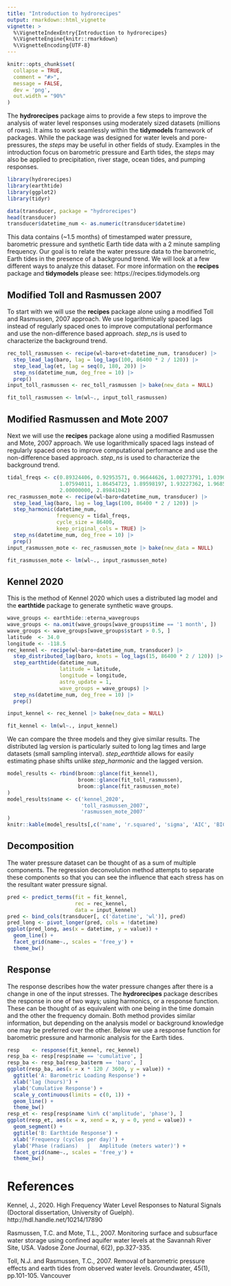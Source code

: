 ```yaml
---
title: "Introduction to hydrorecipes"
output: rmarkdown::html_vignette
vignette: >
  %\VignetteIndexEntry{Introduction to hydrorecipes}
  %\VignetteEngine{knitr::rmarkdown}
  %\VignetteEncoding{UTF-8}
---
```


```r

knitr::opts_chunk$set(
  collapse = TRUE,
  comment = "#>",
  message = FALSE,
  dev = 'png',
  out.width = "90%"
)
```


The **hydrorecipes** package aims to provide a few steps to improve the analysis of water level responses using moderately sized datasets (millions of rows). It aims to work seamlessly within the **tidymodels** framework of packages.  While the package was designed for water levels and pore-pressures, the *steps* may be useful in other fields of study. Examples in the introduction focus on barometric pressure and Earth tides, the *steps* may also be applied to precipitation, river stage, ocean tides, and pumping responses.


```r
library(hydrorecipes)
library(earthtide)
library(ggplot2)
library(tidyr)

data(transducer, package = "hydrorecipes")
head(transducer)
transducer$datetime_num <- as.numeric(transducer$datetime)
```


This data contains (~1.5 months) of timestamped water pressure, barometric 
pressure and synthetic Earth tide data with a 2 minute sampling frequency.
Our goal is to relate the water pressure data to the barometric, Earth tides 
in the presence of a background trend. We will look at a few different ways to 
analyze this dataset. For more information on the **recipes** package and 
**tidymodels** please see: https://recipes.tidymodels.org

## Modified Toll and Rasmussen 2007

To start with we will use the **recipes** package alone using a modified Toll
and Rasmussen, 2007 approach. We use logarithmically spaced lags instead of 
regularly spaced ones to improve computational performance and use the 
non-difference based approach.  *step_ns* is used to characterize the background
trend.

```r

rec_toll_rasmussen <- recipe(wl~baro+et+datetime_num, transducer) |>
  step_lead_lag(baro, lag = log_lags(100, 86400 * 2 / 120)) |>
  step_lead_lag(et, lag = seq(0, 180, 20)) |>
  step_ns(datetime_num, deg_free = 10) |>
  prep()
input_toll_rasmussen <- rec_toll_rasmussen |> bake(new_data = NULL)

```

```r
fit_toll_rasmussen <- lm(wl~., input_toll_rasmussen) 
```

## Modified Rasmussen  and Mote 2007

Next we will use the **recipes** package alone using a modified Rasmussen and 
Mote, 2007 approach. We use logarithmically spaced lags instead of 
regularly spaced ones to improve computational performance and use the 
non-difference based approach.  *step_ns* is used to characterize the background
trend.

```r
tidal_freqs <- c(0.89324406, 0.92953571, 0.96644626, 1.00273791, 1.03902956, 
                 1.07594011, 1.86454723, 1.89598197, 1.93227362, 1.96856526, 
                 2.00000000, 2.89841042)
rec_rasmussen_mote <- recipe(wl~baro+datetime_num, transducer) |>
  step_lead_lag(baro, lag = log_lags(100, 86400 * 2 / 120)) |>
  step_harmonic(datetime_num,
                frequency = tidal_freqs,
                cycle_size = 86400,
                keep_original_cols = TRUE) |>
  step_ns(datetime_num, deg_free = 10) |>
  prep()
input_rasmussen_mote <- rec_rasmussen_mote |> bake(new_data = NULL)

```

```r
fit_rasmussen_mote <- lm(wl~., input_rasmussen_mote) 
```

## Kennel 2020

This is the method of Kennel 2020 which uses a distributed lag model and the **earthtide** package to generate synthetic wave groups.

```r
wave_groups <- earthtide::eterna_wavegroups
wave_groups <- na.omit(wave_groups[wave_groups$time == '1 month', ])
wave_groups <- wave_groups[wave_groups$start > 0.5, ]
latitude  <- 34.0
longitude <- -118.5
rec_kennel <- recipe(wl~baro+datetime_num, transducer) |>
  step_distributed_lag(baro, knots = log_lags(15, 86400 * 2 / 120)) |>
  step_earthtide(datetime_num,
                 latitude = latitude,
                 longitude = longitude,
                 astro_update = 1,
                 wave_groups = wave_groups) |>
  step_ns(datetime_num, deg_free = 10) |>
  prep()

input_kennel <- rec_kennel |> bake(new_data = NULL)
```

```r
fit_kennel <- lm(wl~., input_kennel) 
```

We can compare the three models and they give similar results.  The distributed lag version is particularly suited to long lag times and large datasets (small sampling interval). *step_earthtide* allows for easily estimating phase shifts unlike *step_harmonic* and the lagged version.

```r

model_results <- rbind(broom::glance(fit_kennel),
                       broom::glance(fit_toll_rasmussen),
                       broom::glance(fit_rasmussen_mote)
)
model_results$name <- c('kennel_2020',
                        'toll_rasmussen_2007',
                        'rasmussen_mote_2007'
)
knitr::kable(model_results[,c('name', 'r.squared', 'sigma', 'AIC', 'BIC', 'df.residual', 'nobs')])
```


## Decomposition

The water pressure dataset can be thought of as a sum of multiple components.  The regression deconvolution method attempts to separate these components so that you can see the influence that each stress has on the resultant water pressure signal.

```r
pred <- predict_terms(fit = fit_kennel, 
                      rec = rec_kennel,
                      data = input_kennel)
pred <- bind_cols(transducer[, c('datetime', 'wl')], pred)
pred_long <- pivot_longer(pred, cols = !datetime)
ggplot(pred_long, aes(x = datetime, y = value)) +
  geom_line() + 
  facet_grid(name~., scales = 'free_y') + 
  theme_bw()
```

## Response

The response describes how the water pressure changes after there is a change in one of the input stresses. The **hydrorecipes** package describes the response in one of two ways; using harmonics, or a response function.  These can be thought of as equivalent with one being in the time domain and the other the frequency domain.  Both method provides similar information, but depending on the analysis model or background knowledge one may be preferred over the other. Below we use a response function for barometric pressure and harmonic analysis for the Earth tides.

```r
resp    <- response(fit_kennel, rec_kennel)
resp_ba <- resp[resp$name == 'cumulative', ]
resp_ba <- resp_ba[resp_ba$term == 'baro', ]
ggplot(resp_ba, aes(x = x * 120 / 3600, y = value)) +
  ggtitle('A: Barometric Loading Response') + 
  xlab('lag (hours)') +
  ylab('Cumulative Response') +
  scale_y_continuous(limits = c(0, 1)) +
  geom_line() + 
  theme_bw()
resp_et <- resp[resp$name %in% c('amplitude', 'phase'), ]
ggplot(resp_et, aes(x = x, xend = x, y = 0, yend = value)) +
  geom_segment() + 
  ggtitle('B: Earthtide Response') +
  xlab('Frequency (cycles per day)') +
  ylab('Phase (radians)   |   Amplitude (meters water)') +
  facet_grid(name~., scales = 'free_y') + 
  theme_bw()
```



# References

Kennel, J., 2020. High Frequency Water Level Responses to Natural Signals (Doctoral dissertation, University of Guelph). http://hdl.handle.net/10214/17890

Rasmussen, T.C. and Mote, T.L., 2007. Monitoring surface and subsurface water storage using confined aquifer water levels at the Savannah River Site, USA. Vadose Zone Journal, 6(2), pp.327-335.

Toll, N.J. and Rasmussen, T.C., 2007. Removal of barometric pressure effects and earth tides from observed water levels. Groundwater, 45(1), pp.101-105.
Vancouver	

